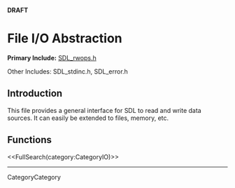 <!-- #master-page:CategoryTemplate -->
<!-- #master-date:Unknown-Date -->
<!-- format wiki -->
<!-- language en -->
'''DRAFT'''

= File I/O Abstraction =

'''Primary Include:'''  [http://hg.libsdl.org/SDL/file/68dfd6df47da/include/SDL_rwops.h SDL_rwops.h]

Other Includes: SDL_stdinc.h, SDL_error.h 


== Introduction ==
This file provides a general interface for SDL to read and write data sources.  It can easily be extended to files, memory, etc.

== Functions ==

<<FullSearch(category:CategoryIO)>>

----
CategoryCategory
